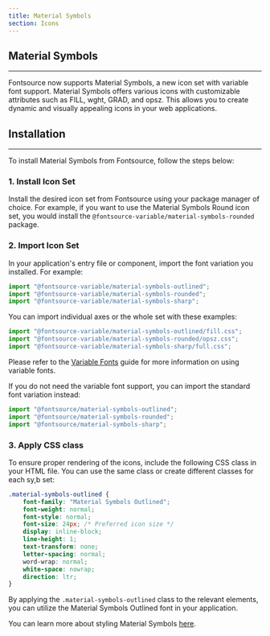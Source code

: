 ```yaml
---
title: Material Symbols
section: Icons
---
```


## Material Symbols

---

Fontsource now supports Material Symbols, a new icon set with variable font support. Material Symbols offers various icons with customizable attributes such as FILL, wght, GRAD, and opsz. This allows you to create dynamic and visually appealing icons in your web applications.

## Installation

---

To install Material Symbols from Fontsource, follow the steps below:

### 1. Install Icon Set

Install the desired icon set from Fontsource using your package manager of choice. For example, if you want to use the Material Symbols Round icon set, you would install the `@fontsource-variable/material-symbols-rounded` package.

### 2. Import Icon Set

In your application's entry file or component, import the font variation you installed. For example:

```jsx
import "@fontsource-variable/material-symbols-outlined";
import "@fontsource-variable/material-symbols-rounded";
import "@fontsource-variable/material-symbols-sharp";
```

You can import individual axes or the whole set with these examples:

```jsx
import "@fontsource-variable/material-symbols-outlined/fill.css";
import "@fontsource-variable/material-symbols-rounded/opsz.css";
import "@fontsource-variable/material-symbols-sharp/full.css";
```

Please refer to the [Variable Fonts](/docs/getting-started/variable) guide for more information on using variable fonts.

If you do not need the variable font support, you can import the standard font variation instead:

```jsx
import "@fontsource/material-symbols-outlined";
import "@fontsource/material-symbols-rounded";
import "@fontsource/material-symbols-sharp";
```

### 3. Apply CSS class

To ensure proper rendering of the icons, include the following CSS class in your HTML file. You can use the same class or create different classes for each sy,b set:

```css
.material-symbols-outlined {
	font-family: "Material Symbols Outlined";
	font-weight: normal;
	font-style: normal;
	font-size: 24px; /* Preferred icon size */
	display: inline-block;
	line-height: 1;
	text-transform: none;
	letter-spacing: normal;
	word-wrap: normal;
	white-space: nowrap;
	direction: ltr;
}
```

By applying the `.material-symbols-outlined` class to the relevant elements, you can utilize the Material Symbols Outlined font in your application.

You can learn more about styling Material Symbols [here](https://developers.google.com/fonts/docs/material_symbols).
